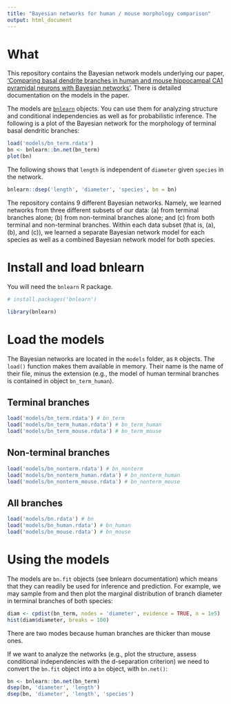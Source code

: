 ```yaml
---
title: "Bayesian networks for human / mouse morphology comparison"
output: html_document
---   
```


# What 
This repository contains the Bayesian network models underlying our paper, ['Comparing basal dendrite branches in human and mouse hippocampal CA1 pyramidal neurons with Bayesian networks'](https://www.biorxiv.org/content/10.1101/2020.03.14.991828v1). There is detailed documentation on the models in the paper.   


The models are [`bnlearn` ](https://cran.r-project.org/web/packages/bnlearn/index.html) objects. You can use them for analyzing structure and conditional independencies as well as for probabilistic inference. The following is a plot of the Bayesian network for the morphology of terminal basal dendritic branches:

```r
load('models/bn_term.rdata') 
bn <- bnlearn::bn.net(bn_term)
plot(bn)
```

The following shows that `length` is independent of `diameter` given `species` in the network.
```r
bnlearn::dsep('length', 'diameter', 'species', bn = bn)
```

<!-- The parameters of the local are easily inspected with  -->  

The repository contains 9 different Bayesian networks. Namely, we learned networks from three different subsets of our data: (a) from terminal branches alone; (b) from non-terminal branches alone; and (c) from both terminal and non-terminal branches. Within each data subset (that is, (a), (b), and (c)), we learned a separate Bayesian network model for each species as well as a combined Bayesian network model for both species.    

# Install and load bnlearn
You will need the `bnlearn` R package.
```r
# install.packages('bnlearn')
```

```r
library(bnlearn)
``` 
 
# Load the models    
The Bayesian networks are located in the `models` folder, as `R` objects. The `load()` function makes them available in memory. Their name is the name of their file, minus the extension (e.g., the model of human terminal branches is contained in object `bn_term_human`).

## Terminal branches  
```r
load('models/bn_term.rdata') # bn_term 
load('models/bn_term_human.rdata') # bn_term_human 
load('models/bn_term_mouse.rdata') # bn_term_mouse
``` 

## Non-terminal branches 
```r
load('models/bn_nonterm.rdata') # bn_nonterm 
load('models/bn_nonterm_human.rdata') # bn_nonterm_human 
load('models/bn_nonterm_mouse.rdata') # bn_nonterm_mouse
```


## All branches
```r
load('models/bn.rdata') # bn
load('models/bn_human.rdata') # bn_human 
load('models/bn_mouse.rdata') # bn_mouse
```


# Using the models
The models are `bn.fit` objects (see bnlearn documentation) which means that they can readily be used for inference and prediction. For example, we may sample from and then plot the marginal distribution of branch diameter in terminal branches of both species:
```r
diam <- cpdist(bn_term, nodes = 'diameter', evidence = TRUE, n = 1e5)
hist(diam$diameter, breaks = 100)
```
There are two modes because human branches are thicker than mouse ones. 

If we want to analyze the networks (e.g., plot the structure, assess conditional independencies with the d-separation criterion) we need to convert the `bn.fit` object into a `bn` object, with `bn.net()`: 

```r
bn <- bnlearn::bn.net(bn_term)
dsep(bn, 'diameter', 'length')
dsep(bn, 'diameter', 'length', 'species')
```


